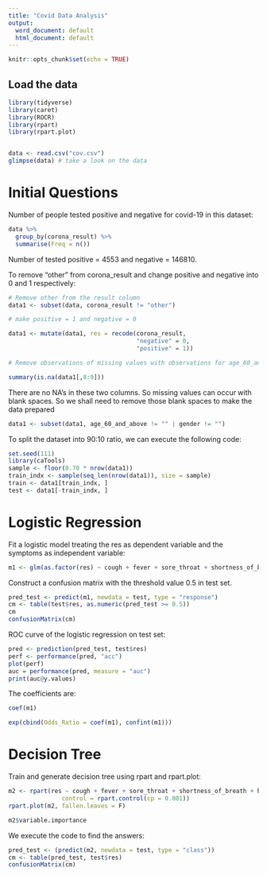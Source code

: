---
title: "Covid Data Analysis"
output:
  word_document: default
  html_document: default
---

```{r setup, include=FALSE}
knitr::opts_chunk$set(echo = TRUE)
```

## Load the data

```{r}
library(tidyverse)
library(caret)
library(ROCR)
library(rpart)
library(rpart.plot)


data <- read.csv("cov.csv")
glimpse(data) # take a look on the data
```

# Initial Questions

Number of people tested positive and negative for covid-19 in this dataset:

```{r}
data %>%
  group_by(corona_result) %>%
  summarise(Freq = n())
```

Number of tested positive = 4553 and negative = 146810.

To remove "other" from corona_result and change positive and negative into 0 and 1 respectively:

```{r}
# Remove other from the result column
data1 <- subset(data, corona_result != "other")

# make positive = 1 and negative = 0

data1 <- mutate(data1, res = recode(corona_result,
                                    "negative" = 0,
                                    "positive" = 1))

# Remove observations of missing values with observations for age_60_and_above and gender

summary(is.na(data1[,8:9]))

```

There are no NA's in these two columns. So missing values can occur with blank spaces. So we shall need to remove those blank spaces to make the data prepared

```{r}

data1 <- subset(data1, age_60_and_above != "" | gender != "")

```


To split the dataset into 90:10 ratio, we can execute the following code:

```{r}
set.seed(111)
library(caTools)
sample <- floor(0.70 * nrow(data1))
train_indx <- sample(seq_len(nrow(data1)), size = sample)
train <- data1[train_indx, ]
test <- data1[-train_indx, ]
```

# Logistic Regression

Fit a logistic model treating the res as dependent variable and the symptoms as independent variable:

```{r}
m1 <- glm(as.factor(res) ~ cough + fever + sore_throat + shortness_of_breath + head_ache + age_60_and_above + gender, family = "binomial", train)
```

Construct a confusion matrix with the threshold value 0.5 in test set.

```{r}
pred_test <- predict(m1, newdata = test, type = "response")
cm <- table(test$res, as.numeric(pred_test >= 0.5))
cm
confusionMatrix(cm)
```


ROC curve of the logistic regression on test set:

```{r}
pred <- prediction(pred_test, test$res)
perf <- performance(pred, "acc")
plot(perf)
auc = performance(pred, measure = "auc")
print(auc@y.values)
```


The coefficients are:

```{r}

coef(m1)

```


```{r}
exp(cbind(Odds_Ratio = coef(m1), confint(m1)))
```


# Decision Tree

Train and generate decision tree using rpart and rpart.plot:

```{r}
m2 <- rpart(res ~ cough + fever + sore_throat + shortness_of_breath + head_ache + age_60_and_above + gender, train, method = "class",
               control = rpart.control(cp = 0.001))
rpart.plot(m2, fallen.leaves = F)
```


```{r}
m2$variable.importance
```


We execute the code to find the answers:

```{r}

pred_test <- (predict(m2, newdata = test, type = "class"))
cm <- table(pred_test, test$res)
confusionMatrix(cm)
```


